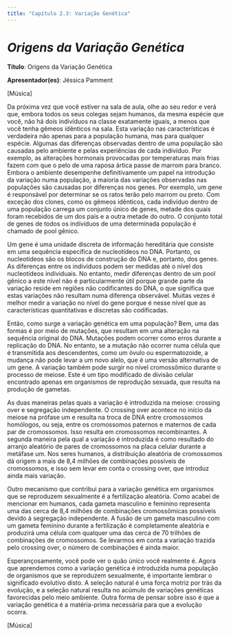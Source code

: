 ```yaml
---
title: "Capítulo 2.3: Variação Genética"
---
```


# ***Origens da Variação Genética*** {#sec-section1}

**Título**: Origens da Variação Genética

**Apresentador(es)**: Jéssica Pamment

\[Música\]

Da próxima vez que você estiver na sala de aula, olhe ao seu redor e verá que, embora todos os seus colegas sejam humanos, da mesma espécie que você, não há dois indivíduos na classe exatamente iguais, a menos que você tenha gêmeos idênticos na sala. Esta variação nas características é verdadeira não apenas para a população humana, mas para qualquer espécie. Algumas das diferenças observadas dentro de uma população são causadas pelo ambiente e pelas experiências de cada indivíduo. Por exemplo, as alterações hormonais provocadas por temperaturas mais frias fazem com que o pelo de uma raposa ártica passe de marrom para branco. Embora o ambiente desempenhe definitivamente um papel na introdução da variação numa população, a maioria das variações observadas nas populações são causadas por diferenças nos genes. Por exemplo, um gene é responsável por determinar se os ratos terão pelo marrom ou preto. Com exceção dos clones, como os gêmeos idênticos, cada indivíduo dentro de uma população carrega um conjunto único de genes, metade dos quais foram recebidos de um dos pais e a outra metade do outro. O conjunto total de genes de todos os indivíduos de uma determinada população é chamado de pool gênico.

Um gene é uma unidade discreta de informação hereditária que consiste em uma sequência específica de nucleotídeos no DNA. Portanto, os nucleotídeos são os blocos de construção do DNA e, portanto, dos genes. As diferenças entre os indivíduos podem ser medidas até o nível dos nucleotídeos individuais. No entanto, medir diferenças dentro de um pool gênico a este nível não é particularmente útil porque grande parte da variação reside em regiões não codificantes do DNA, o que significa que estas variações não resultam numa diferença observável. Muitas vezes é melhor medir a variação no nível do gene porque é nesse nível que as características quantitativas e discretas são codificadas.

Então, como surge a variação genética em uma população? Bem, uma das formas é por meio de mutações, que resultam em uma alteração na sequência original do DNA. Mutações podem ocorrer como erros durante a replicação do DNA. No entanto, se a mutação não ocorrer numa célula que é transmitida aos descendentes, como um óvulo ou espermatozoide, a mudança não pode levar a um novo alelo, que é uma versão alternativa de um gene. A variação também pode surgir no nível cromossômico durante o processo de meiose. Este é um tipo modificado de divisão celular encontrado apenas em organismos de reprodução sexuada, que resulta na produção de gametas.

As duas maneiras pelas quais a variação é introduzida na meiose: crossing over e segregação independente. O crossing over acontece no início da meiose na prófase um e resulta na troca de DNA entre cromossomos homólogos, ou seja, entre os cromossomos paternos e maternos de cada par de cromossomos. Isso resulta em cromossomos recombinantes. A segunda maneira pela qual a variação é introduzida é como resultado do arranjo aleatório de pares de cromossomos na placa celular durante a metáfase um. Nos seres humanos, a distribuição aleatória de cromossomos dá origem a mais de 8,4 milhões de combinações possíveis de cromossomos, e isso sem levar em conta o crossing over, que introduz ainda mais variação.

Outro mecanismo que contribui para a variação genética em organismos que se reproduzem sexualmente é a fertilização aleatória. Como acabei de mencionar em humanos, cada gameta masculino e feminino representa uma das cerca de 8,4 milhões de combinações cromossômicas possíveis devido à segregação independente. A fusão de um gameta masculino com um gameta feminino durante a fertilização é completamente aleatória e produzirá uma célula com qualquer uma das cerca de 70 trilhões de combinações de cromossomos. Se levarmos em conta a variação trazida pelo crossing over, o número de combinações é ainda maior.

Esperançosamente, você pode ver o quão único você realmente é. Agora que aprendemos como a variação genética é introduzida numa população de organismos que se reproduzem sexualmente, é importante lembrar o significado evolutivo disto. A seleção natural é uma força motriz por trás da evolução, e a seleção natural resulta no acúmulo de variações genéticas favorecidas pelo meio ambiente. Outra forma de pensar sobre isso é que a variação genética é a matéria-prima necessária para que a evolução ocorra.

\[Música\]
